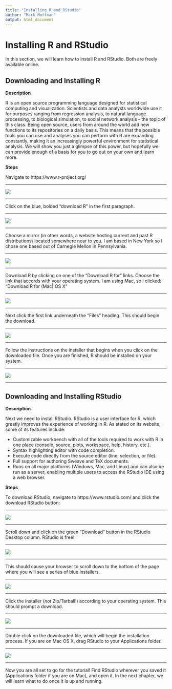 ```yaml
---
title: "Installing_R_and_RStudio"
author: "Mark Hoffman"
output: html_document
---
```


# Installing R and RStudio

In this section, we will learn how to install R and RStudio. Both are freely available online.

## Downloading and Installing R

**Description**

R is an open source programming language designed for statistical computing and visualization. Scientists and data analysts worldwide use it for purposes ranging from regression analysis, to natural language processing, to biological simulation, to social network analysis - the topic of this class. Being open source, users from around the world add new functions to its repositories on a daily basis. This means that the possible tools you can use and analyses you can perform with R are expanding constantly, making it an increasingly powerful environment for statistical analysis. We will show you just a glimpse of this power, but hopefully we can provide enough of a basis for you to go out on your own and learn more. 


**Steps**

Navigate to https://www.r-project.org/

******

<img src="Images/r_project_page.png"/>

******

Click on the blue, bolded "download R" in the first paragraph.

******

<img src="Images/download_r.png"/>

******

Choose a mirror (in other words, a website hosting current and past R distributions) located somewhere near to you. I am based in New York so I chose one based out of Carnegie Mellon in Pennsylvania. 

******

<img src="Images/choose_mirror.png"/>

******

Download R by clicking on one of the "Download R for" links. Choose the link that accords with your operating system. I am using Mac, so I clicked: "Download R for (Mac) OS X"

******

<img src="Images/operating_system.png"/>

******

Next click the first link underneath the "Files" heading. This should begin the download.

******

<img src="Images/start_download.png"/>

******

Follow the instructions on the installer that begins when you click on the downloaded file. Once you are finished, R should be installed on your system.

******

<img src="Images/installer.png"/>

******

## Downloading and Installing RStudio

**Description**

Next we need to install RStudio. RStudio is a user interface for R, which greatly improves the experience of working in R. As stated on its website, some of its features include:

- Customizable workbench with all of the tools required to work with R in one
place (console, source, plots, workspace, help, history, etc.).
- Syntax highlighting editor with code completion.
- Execute code directly from the source editor (line, selection, or file).
- Full support for authoring Sweave and TeX documents.
- Runs on all major platforms (Windows, Mac, and Linux) and can also be
run as a server, enabling multiple users to access the RStudio IDE using
a web browser.


**Steps**

To download RStudio, navigate to https://www.rstudio.com/ and click the download RStudio button: 

******

<img src="Images/download_rstudio.png"/>

******

Scroll down and click on the green "Download" button in the RStudio Desktop column. RStudio is free!

******

<img src="Images/rstudio_desktop.png"/>

******

This should cause your browser to scroll down to the bottom of the page where you will see a series of blue installers. 

******

<img src="Images/rstudio_desktop.png"/>

******

Click the installer (*not* Zip/Tarball!) according to your operating system. This should prompt a download.

******

<img src="Images/mac_win_install.png"/>

******

Double click on the downloaded file, which will begin the installation process. If you are on Mac OS X, drag RStudio to your Applications folder. 

******

<img src="Images/mac_drag.png"/>

******

Now you are all set to go for the tutorial! Find RStudio wherever you saved it (Applications folder if you are on Mac), and open it. In the next chapter, we will learn what to do once it is up and running.